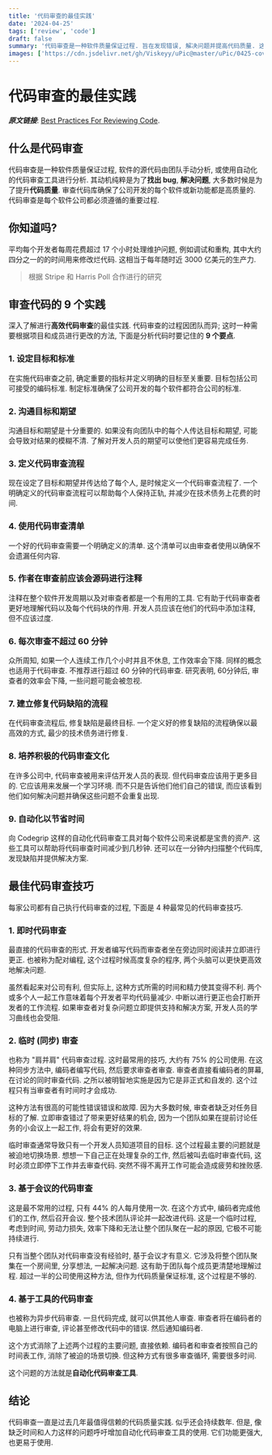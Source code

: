 ```yaml
---
title: '代码审查的最佳实践'
date: '2024-04-25'
tags: ['review', 'code']
draft: false
summary: '代码审查是一种软件质量保证过程. 旨在发现错误, 解决问题并提高代码质量. 这篇文章提供了代码审查的最佳实践和技术, 包括设定目标和标准, 沟通目标和期望, 定义代码审查流程...'
images: ['https://cdn.jsdelivr.net/gh/Viskeyy/uPic@master/uPic/0425-coverImg_169_202442502444.png']
---
```


# 代码审查的最佳实践

**_原文链接_**: [Best Practices For Reviewing Code](https://www.codegrip.tech/productivity/best-practices-for-reviewing-code).

## 什么是代码审查

代码审查是一种软件质量保证过程, 软件的源代码由团队手动分析, 或使用自动化的代码审查工具进行分析. 其动机纯粹是为了**找出 bug**, **解决问题**, 大多数时候是为了提升**代码质量**. 审查代码库确保了公司开发的每个软件或新功能都是高质量的. 代码审查是每个软件公司都必须遵循的重要过程.

## 你知道吗?

平均每个开发者每周花费超过 17 个小时处理维护问题, 例如调试和重构, 其中大约四分之一的的时间用来修改烂代码. 这相当于每年随时近 3000 亿美元的生产力.

> 根据 Stripe 和 Harris Poll 合作进行的研究

## 审查代码的 9 个实践

深入了解进行**高效代码审查**的最佳实践. 代码审查的过程因团队而异; 这时一种需要根据项目和成员进行更改的方法, 下面是分析代码时要记住的 **9 个要点**.

### 1. 设定目标和标准

在实施代码审查之前, 确定重要的指标并定义明确的目标至关重要. 目标包括公司可接受的编码标准. 制定标准确保了公司开发的每个软件都符合公司的标准.

### 2. 沟通目标和期望

沟通目标和期望是十分重要的. 如果没有向团队中的每个人传达目标和期望, 可能会导致对结果的模糊不清. 了解对开发人员的期望可以使他们更容易完成任务.

### 3. 定义代码审查流程

现在设定了目标和期望并传达给了每个人, 是时候定义一个代码审查流程了. 一个明确定义的代码审查流程可以帮助每个人保持正轨, 并减少在技术债务上花费的时间.

### 4. 使用代码审查清单

一个好的代码审查需要一个明确定义的清单. 这个清单可以由审查者使用以确保不会遗漏任何内容.

### 5. 作者在审查前应该会源码进行注释

注释在整个软件开发周期以及对审查者都是一个有用的工具. 它有助于代码审查者更好地理解代码以及每个代码块的作用. 开发人员应该在他们的代码中添加注释, 但不应该过度.

### 6. 每次审查不超过 60 分钟

众所周知, 如果一个人连续工作几个小时并且不休息, 工作效率会下降. 同样的概念也适用于代码审查. 不推荐进行超过 60 分钟的代码审查. 研究表明, 60分钟后, 审查者的效率会下降, 一些问题可能会被忽视.

### 7. 建立修复代码缺陷的流程

在代码审查流程后, 修复缺陷是最终目标. 一个定义好的修复缺陷的流程确保以最高效的方式, 最少的技术债务进行修复.

### 8. 培养积极的代码审查文化

在许多公司中, 代码审查被用来评估开发人员的表现. 但代码审查应该用于更多目的. 它应该用来发展一个学习环境. 而不只是告诉他们他们自己的错误, 而应该看到他们如何解决问题并确保这些问题不会重复出现.

### 9. 自动化以节省时间

向 Codegrip 这样的自动化代码审查工具对每个软件公司来说都是宝贵的资产. 这些工具可以帮助将代码审查时间减少到几秒钟. 还可以在一分钟内扫描整个代码库, 发现缺陷并提供解决方案.

## 最佳代码审查技巧

每家公司都有自己执行代码审查的过程, 下面是 4 种最常见的代码审查技巧.

### 1. 即时代码审查

最直接的代码审查的形式. 开发者编写代码而审查者坐在旁边同时阅读并立即进行更正. 也被称为配对编程, 这个过程时候高度复杂的程序, 两个头脑可以更快更高效地解决问题.

虽然看起来对公司有利, 但实际上, 这种方式所需的时间和精力使其变得不利. 两个或多个人一起工作意味着每个开发者平均代码量减少. 中断以进行更正也会打断开发者的工作流程. 如果审查者对复杂问题立即提供支持和解决方案, 开发人员的学习曲线也会受阻.

### 2. 临时 (同步) 审查

也称为 "肩并肩" 代码审查过程. 这时最常用的技巧, 大约有 75% 的公司使用. 在这种同步方法中, 编码者编写代码, 然后要求审查者审查. 审查者直接看编码者的屏幕, 在讨论的同时审查代码. 之所以被明智地实施是因为它是非正式和自发的. 这个过程只有当审查者有时间时才会成功.

这种方法有很高的可能性错误错误和故障. 因为大多数时候, 审查者缺乏对任务目标的了解. 立即审查错过了带来更好结果的机会, 因为一个团队如果在提前讨论任务的小会议上一起工作, 将会有更好的效果.

临时审查通常导致只有一个开发人员知道项目的目标. 这个过程最主要的问题就是被迫地切换场景. 想想一下自己正在处理复杂的工作, 然后被叫去临时审查代码, 这时必须立即停下工作并去审查代码. 突然不得不离开工作可能会造成疲劳和挫败感.

### 3. 基于会议的代码审查

这是最不常用的过程, 只有 44% 的人每月使用一次. 在这个方式中, 编码者完成他们的工作, 然后召开会议. 整个技术团队评论并一起改进代码. 这是一个临时过程, 考虑到时间, 劳动力损失, 效率下降和无法让整个团队聚在一起的原因, 它极不可能持续进行.

只有当整个团队对代码审查没有经验时, 基于会议才有意义. 它涉及将整个团队聚集在一个房间里, 分享想法, 一起解决问题. 这有助于团队每个成员更清楚地理解过程. 超过一半的公司使用这种方法, 但作为代码质量保证标准, 这个过程是不够的.

### 4. 基于工具的代码审查

也被称为异步代码审查. 一旦代码完成, 就可以供其他人审查. 审查者将在编码者的电脑上进行审查, 评论甚至修改代码中的错误. 然后通知编码者.

这个方式消除了上述两个过程的主要问题, 直接依赖. 编码者和审查者按照自己的时间表工作, 消除了被迫的场景切换. 但这种方式有很多审查循环, 需要很多时间.

这个问题的方法就是**自动化代码审查工具**.

## 结论

代码审查一直是过去几年最值得信赖的代码质量实践. 似乎还会持续数年. 但是, 像缺乏时间和人力这样的问题呼吁增加自动化代码审查工具的使用. 它们功能更强大, 也更易于使用.

